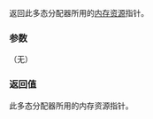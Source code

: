 {{cpp/memory/polymorphic_allocator/title|resource}}
{{cpp/memory/polymorphic_allocator/navbar}}
{{dcl begin}}
{{dcl | since=c++17 | 
std::pmr::memory_resource* resource() const;
}}
{{dcl end}}

返回此多态分配器所用的[[cpp/memory/memory_resource|内存资源]]指针。

===参数===
（无）

===返回值===
此多态分配器所用的内存资源指针。

{{langlinks|en|es|ja|ru}}